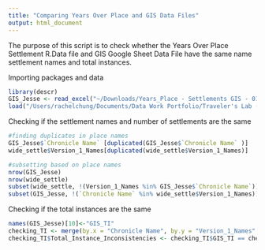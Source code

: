 ```yaml
---
title: "Comparing Years Over Place and GIS Data Files"
output: html_document
---
```


The purpose of this script is to check whether the Years Over Place Settlement R.Data file and GIS Google Sheet Data File have the same name settlement names and total instances. 

Importing packages and data

```r
library(descr)
GIS_Jesse <- read_excel("~/Downloads/Years_Place - Settlements GIS - 01_20.xlsx")
load("/Users/rachelchung/Documents/Data Work Portfolio/Traveler's Lab (Torgerson)/Latest R Data Files/wide_settle.RData")
```

Checking if the settlement names and number of settlements are the same

```r
#finding duplicates in place names 
GIS_Jesse$`Chronicle Name` [duplicated(GIS_Jesse$`Chronicle Name` )]
wide_settle$Version_1_Names[duplicated(wide_settle$Version_1_Names)]

#subsetting based on place names  
nrow(GIS_Jesse)
nrow(wide_settle)
subset(wide_settle, !(Version_1_Names %in% GIS_Jesse$`Chronicle Name`))
subset(GIS_Jesse, !(`Chronicle Name` %in% wide_settle$Version_1_Names))

```

Checking if the total instances are the same 

```r
names(GIS_Jesse)[10]<-"GIS_TI"
checking_TI <- merge(by.x = "Chronicle Name", by.y = "Version_1_Names" ,GIS_Jesse[,c(1,10)],wide_settle[,c(1,5)])
checking_TI$Total_Instance_Inconsistencies <- checking_TI$GIS_TI == checking_TI$Total_Instances
```

